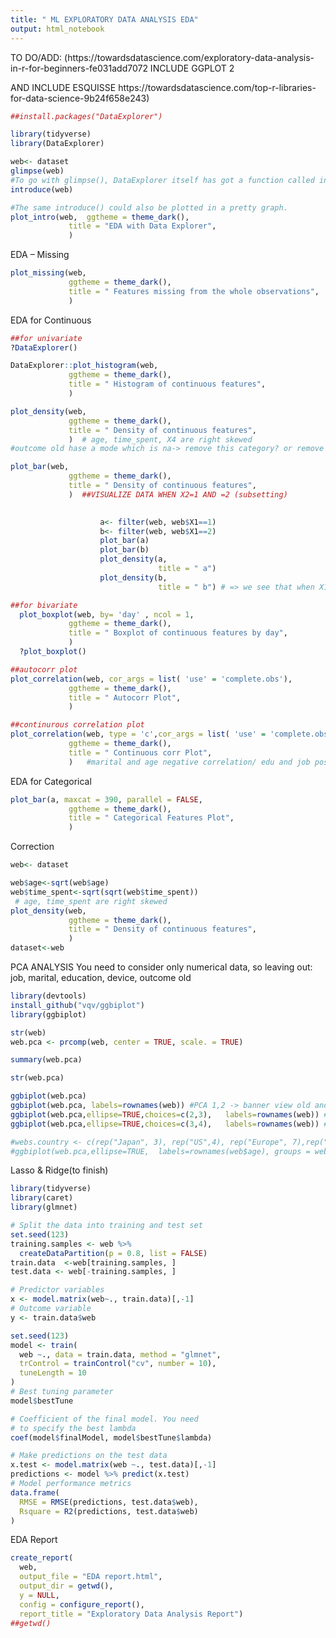 ---
title: " ML EXPLORATORY DATA ANALYSIS EDA"
output: html_notebook
---



TO DO/ADD:
(https://towardsdatascience.com/exploratory-data-analysis-in-r-for-beginners-fe031add7072
INCLUDE GGPLOT 2

AND INCLUDE ESQUISSE
https://towardsdatascience.com/top-r-libraries-for-data-science-9b24f658e243)



```{r}
##install.packages("DataExplorer")

library(tidyverse)
library(DataExplorer)

web<- dataset
glimpse(web)
#To go with glimpse(), DataExplorer itself has got a function called introduce()
introduce(web)

#The same introduce() could also be plotted in a pretty graph.
plot_intro(web,  ggtheme = theme_dark(),
             title = "EDA with Data Explorer",
             )
```


EDA – Missing
```{r}
plot_missing(web,  
             ggtheme = theme_dark(),
             title = " Features missing from the whole observations",
             )
```

EDA for Continuous
```{r}
##for univariate
?DataExplorer()

DataExplorer::plot_histogram(web,  
             ggtheme = theme_dark(),
             title = " Histogram of continuous features",
             )

plot_density(web,  
             ggtheme = theme_dark(),
             title = " Density of continuous features",
             )  # age, time_spent, X4 are right skewed
#outcome old hase a mode which is na-> remove this category? or remove this variable??

plot_bar(web,  
             ggtheme = theme_dark(),
             title = " Density of continuous features",
             )  ##VISUALIZE DATA WHEN X2=1 AND =2 (subsetting)

                    
                    a<- filter(web, web$X1==1)
                    b<- filter(web, web$X1==2)
                    plot_bar(a)
                    plot_bar(b)
                    plot_density(a,
                                 title = " a")
                    plot_density(b,
                                 title = " b") # => we see that when X1=2 there is more noise and                                                      variation in y output

##for bivariate
  plot_boxplot(web, by= 'day' , ncol = 1,   
             ggtheme = theme_dark(),
             title = " Boxplot of continuous features by day",
             )
  ?plot_boxplot()

##autocorr plot
plot_correlation(web, cor_args = list( 'use' = 'complete.obs'),  
             ggtheme = theme_dark(),
             title = " Autocorr Plot",
             )

##continurous correlation plot
plot_correlation(web, type = 'c',cor_args = list( 'use' = 'complete.obs'),  
             ggtheme = theme_dark(),
             title = " Continuous corr Plot",
             )   #marital and age negative correlation/ edu and job pos corr/ pos corr outcomr old and banner old, days old and banners old, y and outcome old

```


EDA for Categorical
```{r}
plot_bar(a, maxcat = 390, parallel = FALSE,  
             ggtheme = theme_dark(),
             title = " Categorical Features Plot",
             )
```


Correction
```{r}
web<- dataset

web$age<-sqrt(web$age)
web$time_spent<-sqrt(sqrt(web$time_spent))
 # age, time_spent are right skewed
plot_density(web,  
             ggtheme = theme_dark(),
             title = " Density of continuous features",
             ) 
dataset<-web

```


PCA ANALYSIS
You need to consider only numerical data, so leaving out: job, marital, education, device, outcome old

```{r}

library(devtools)
install_github("vqv/ggbiplot")
library(ggbiplot)

str(web)
web.pca <- prcomp(web, center = TRUE, scale. = TRUE)

summary(web.pca)

str(web.pca)

ggbiplot(web.pca)
ggbiplot(web.pca, labels=rownames(web)) #PCA 1,2 -> banner view old and day elapsed old (positive impact), banners views, education, age have also impact on PCA 1 and 2) 
ggbiplot(web.pca,ellipse=TRUE,choices=c(2,3),   labels=rownames(web)) #PCA 2,3 ->confirms last plot, with also marital impact
ggbiplot(web.pca,ellipse=TRUE,choices=c(3,4),   labels=rownames(web)) #PCA 3 and 4 -> time spent

#webs.country <- c(rep("Japan", 3), rep("US",4), rep("Europe", 7),rep("US",3), "Europe", rep("Japan", 3), rep("US",4), rep("Europe", 3), "US", rep("Europe", 3))
#ggbiplot(web.pca,ellipse=TRUE,  labels=rownames(web$age), groups = web.country)


```


Lasso & Ridge(to finish)
```{r}
library(tidyverse)
library(caret)
library(glmnet)

# Split the data into training and test set
set.seed(123) 
training.samples <- web %>%
  createDataPartition(p = 0.8, list = FALSE)
train.data  <-web[training.samples, ]
test.data <- web[-training.samples, ]

# Predictor variables
x <- model.matrix(web~., train.data)[,-1]
# Outcome variable
y <- train.data$web

set.seed(123)
model <- train(
  web ~., data = train.data, method = "glmnet",
  trControl = trainControl("cv", number = 10),
  tuneLength = 10
)
# Best tuning parameter
model$bestTune

# Coefficient of the final model. You need
# to specify the best lambda
coef(model$finalModel, model$bestTune$lambda)

# Make predictions on the test data
x.test <- model.matrix(web ~., test.data)[,-1]
predictions <- model %>% predict(x.test)
# Model performance metrics
data.frame(
  RMSE = RMSE(predictions, test.data$web),
  Rsquare = R2(predictions, test.data$web)
)


```



EDA Report
```{r}
create_report(
  web,
  output_file = "EDA report.html",
  output_dir = getwd(),
  y = NULL,
  config = configure_report(),
  report_title = "Exploratory Data Analysis Report")
##getwd()
```


